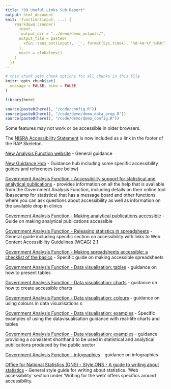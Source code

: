 ```yaml
---
title: "09 Useful Links Sub Report"
output: html_document
knit: (function(input, ...) {
    rmarkdown::render(
      input,
       output_dir = "../demo/demo_outputs/",
      output_file = paste0(
        xfun::sans_ext(input), '_', format(Sys.time(), "%d-%m-%Y_%H%M") , '.html'
      ),
      envir = globalenv()
    )
  })
---
```

  
  

```r
# this chunk sets chunk options for all chunks in this file
knitr::opts_chunk$set(
  message = FALSE, echo = FALSE
)

library(here)

source(paste0(here(), "/code/config.R"))
source(paste0(here(), "/code/demo/demo_data_prep.R"))
source(paste0(here(), "/code/demo/demo_config.R"))
```

Some features may not work or be accessible in older browsers.

The [NISRA Accessibility Statement](https://datavis.nisra.gov.uk/dissemination/accessibility-statement-visualisations.html) is now included as a link in the footer of the RAP Skeleton.

[New Analysis Function website](https://analysisfunction.civilservice.gov.uk) - General guidance

[New Guidance Hub](https://analysisfunction.civilservice.gov.uk/policy-store/) - Guidance hub including some specific accessibility guides and references (see below)

[Government Analysis Function - Accessibility support for statistical and analytical publications](https://analysisfunction.civilservice.gov.uk/news/accessibility-support-for-statistical-and-analytical-publications/) - provides information on all the help that is available from the Government Analysis Function, including details on their online tool (basecamp for statistics) that has a message board and other functions where you can ask questions about accessibility as well as information on the available drop in clinics

[Government Analysis Function - Making analytical publications accessible](https://analysisfunction.civilservice.gov.uk/policy-store/making-analytical-publications-accessible/) - Guide on making analytical publications accessible

[Government Analysis Function  - Releasing statistics in spreadsheets](https://analysisfunction.civilservice.gov.uk/policy-store/releasing-statistics-in-spreadsheets/) - General guide including specific section on accessibility with links to Web Content Accessibility Guidelines (WCAG) 2.1

[Government Analysis Function  - Making spreadsheets accessible: a checklist of the basics](https://analysisfunction.civilservice.gov.uk/policy-store/making-spreadsheets-accessible-a-brief-checklist-of-the-basics/) - Specific guide on making accessible spreadsheets

[Government Analysis Function  - Data visualisation: tables ](https://analysisfunction.civilservice.gov.uk/policy-store/data-visualisation-tables/) - guidance on how to present tables

[Government Analysis Function  - Data visualisation: charts ](https://analysisfunction.civilservice.gov.uk/policy-store/data-visualisation-charts/) - guidance on how to create accessible charts

[Government Analysis Function  - Data visualisation: colours ](https://analysisfunction.civilservice.gov.uk/policy-store/data-visualisation-colours-in-charts/) - guidance on using colours in data visualisations s

[Government Analysis Function  - Data visualisation: examples ](https://analysisfunction.civilservice.gov.uk/policy-store/data-visualisation-chart-examples/) - Specific examples of using the datavisualisation guidance with real-life charts and tables  

[Government Analysis Function  - Data visualisation: examples ](https://analysisfunction.civilservice.gov.uk/policy-store/symbols-in-tables-definitions-and-help/) - guidance providing a consistent shorthand to be used in statistical and analytical publicaitons produced by the public sector 

[Government Analysis Function - infographics](https://analysisfunction.civilservice.gov.uk/policy-store/infographics/) - guidance on infographics

[Office for National Statistics (ONS) - Style.ONS - A guide to writing about statistics](https://style.ons.gov.uk) - General style guide for writing about statistics. 'Web accessibility' section under 'Writing for the web' offers specifics around accessibility.

